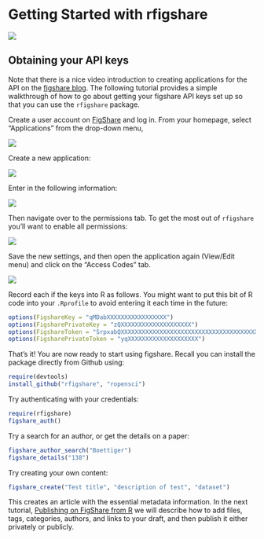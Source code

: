 # Getting Started with rfigshare

![](figure/rfigshare.png)


## Obtaining your API keys

Note that there is a nice video introduction to creating applications for the API on the [figshare blog](http://figshare.com/blog/figshare_API_available_to_all/48).  The following tutorial provides a simple walkthrough of how to go about getting your figshare API keys set up so that you can use the `rfigshare` package.  


Create a user account on [FigShare](http://figshare.com) and log in.  From your homepage, select "Applications" from the drop-down menu,

![](figure/applications.png)

Create a new application:

![](figure/createnew.png)


Enter in the following information: 

![](figure/create_app1.png)

Then navigate over to the permissions tab.  To get the most out of `rfigshare` you'll want to enable all permissions:

![](figure/create_app2.png)

Save the new settings, and then open the application again (View/Edit menu) and click on the "Access Codes" tab.

![](figure/smudge_keys.png)

Record each if the keys into R as follows.  You might want to put this bit of R code into your `.Rprofile` to avoid entering it each time in the future:

```r
options(FigshareKey = "qMDabXXXXXXXXXXXXXXXXX")
options(FigsharePrivateKey = "zQXXXXXXXXXXXXXXXXXXXX")
options(FigshareToken = "SrpxabQXXXXXXXXXXXXXXXXXXXXXXXXXXXXXXXXXXXXXXXXXXXXXXXXXXXXXXXXXXX")
options(FigsharePrivateToken = "yqXXXXXXXXXXXXXXXXXXXX")
```

That's it! You are now ready to start using figshare.  Recall you can install the package directly from Github using: 

```r
require(devtools)
install_github("rfigshare", "ropensci")
```

Try authenticating with your credentials:

``` r
require(rfigshare)
figshare_auth()
````


Try a search for an author, or get the details on a paper:

``` r
figshare_author_search("Boettiger")
figshare_details("138")
````

Try creating your own content:

``` r
figshare_create("Test title", "description of test", "dataset")
````

This creates an article with the essential metadata information.  In the next tutorial, [Publishing on FigShare from R](https://github.com/ropensci/rfigshare/blob/master/inst/doc/publishing_on_figshare.md) we will describe how to add files, tags, categories, authors, and links to your draft, and then publish it either privately or publicly.   





